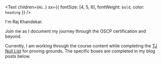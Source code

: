 <Text
  children={`Hi.`}
  sx={{ fontSize: [4, 5, 6], fontWeight: `bold`, color: `heading` }}
/>

I'm Raj Khandekar. 

Join me as I document my journey through the OSCP certification and beyond.

Currently, I am working through the course content while completing the [TJ Null List](https://docs.google.com/spreadsheets/u/1/d/1dwSMIAPIam0PuRBkCiDI88pU3yzrqqHkDtBngUHNCw8/htmlview#) for proving grounds. The specific boxes are completed in my blog posts below.

